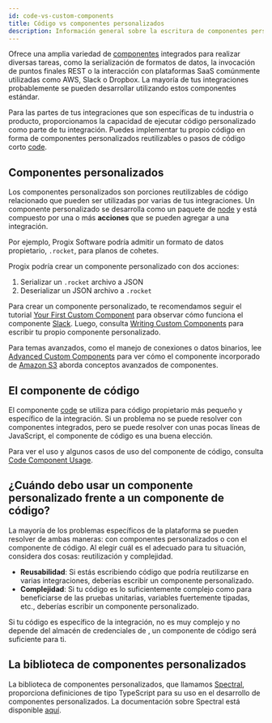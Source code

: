 ```yaml
---
id: code-vs-custom-components
title: Código vs componentes personalizados
description: Información general sobre la escritura de componentes personalizados y el uso de componentes de código.
---
```


Ofrece una amplia variedad de [componentes](components/component-catalog.mdx) integrados para realizar diversas tareas, como la serialización de formatos de datos, la invocación de puntos finales REST o la interacción con plataformas SaaS comúnmente utilizadas como AWS, Slack o Dropbox. La mayoría de tus integraciones probablemente se pueden desarrollar utilizando estos componentes estándar.

Para las partes de tus integraciones que son específicas de tu industria o producto, proporcionamos la capacidad de ejecutar código personalizado como parte de tu integración.
Puedes implementar tu propio código en forma de componentes personalizados reutilizables o pasos de código corto [code](components/code.mdx).

## Componentes personalizados

Los componentes personalizados son porciones reutilizables de código relacionado que pueden ser utilizadas por varias de tus integraciones.
Un componente personalizado se desarrolla como un paquete de [node](https://nodejs.org/) y está compuesto por una o más **acciones** que se pueden agregar a una integración.

Por ejemplo, Progix Software podría admitir un formato de datos propietario, `.rocket`, para planos de cohetes.

Progix podría crear un componente personalizado con dos acciones:

1. Serializar un `.rocket` archivo a JSON
1. Deserializar un JSON archivo a `.rocket`

Para crear un componente personalizado, te recomendamos seguir el tutorial [Your First Custom Component](quickstarts/first-custom-component.mdx) para observar cómo funciona el componente [Slack](components/slack.mdx).
Luego, consulta [Writing Custom Components](custom-components/writing-custom-components.mdx) para escribir tu propio componente personalizado.

Para temas avanzados, como el manejo de conexiones o datos binarios, lee [Advanced Custom Components](quickstarts/building-the-s3-component.mdx) para ver cómo el componente incorporado de [Amazon S3](components/aws-s3.mdx) aborda conceptos avanzados de componentes.

## El componente de código

El componente [code](components/code.mdx) se utiliza para código propietario más pequeño y específico de la integración.
Si un problema no se puede resolver con componentes integrados, pero se puede resolver con unas pocas líneas de JavaScript, el componente de código es una buena elección.

Para ver el uso y algunos casos de uso del componente de código, consulta [Code Component Usage](code-component-usage.mdx).

## ¿Cuándo debo usar un componente personalizado frente a un componente de código?

La mayoría de los problemas específicos de la plataforma se pueden resolver de ambas maneras: con componentes personalizados o con el componente de código.
Al elegir cuál es el adecuado para tu situación, considera dos cosas: reutilización y complejidad.


- **Reusabilidad**: Si estás escribiendo código que podría reutilizarse en varias integraciones, deberías escribir un componente personalizado.
- **Complejidad**: Si tu código es lo suficientemente complejo como para beneficiarse de las pruebas unitarias, variables fuertemente tipadas, etc., deberías escribir un componente personalizado.

Si tu código es específico de la integración, no es muy complejo y no depende del almacén de credenciales de , un componente de código será suficiente para ti.

## La biblioteca de componentes personalizados

La biblioteca de componentes personalizados, que llamamos [Spectral](spectral/custom-component-library.mdx), proporciona definiciones de tipo TypeScript para su uso en el desarrollo de componentes personalizados.
La documentación sobre Spectral está disponible [aquí](spectral/custom-component-library.mdx).